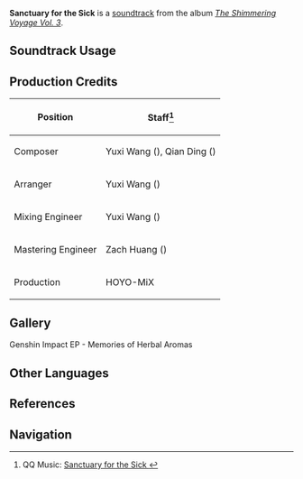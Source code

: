 {{Soundtrack Infobox
|image          = The Shimmering Voyage Vol 3.png
|album          = The Shimmering Voyage Vol. 3
|disc           = 1
|number         = 27
|featured       = 
|featured2      = 
|featured3      = 
|featured_disc  = 
|featured_disc2 = 
|featured_disc3 = 
|youtube_id     = J0ct9dRcdmo
|spotify_id     = 1dIGxUaLv83yOO7arGdaHt
|previous       = Sipping in the Soft Breeze
|next           = Tipsy Poetry
}}
'''Sanctuary for the Sick''' is a [[soundtrack]] from the album ''[[The Shimmering Voyage Vol. 3]]''.

==Soundtrack Usage==
{{Soundtrack Usage
|quest    = 
|location = Bubu Pharmacy//back room
|domain   = 
}}

==Production Credits==
{| class="wikitable"
! Position
! Staff<ref>QQ Music: [https://y.qq.com/n/ryqq/songDetail/002EzGtB2hjWHc Sanctuary for the Sick {{zh|杏林静憩}}]</ref>
|-
! Composer
| Yuxi Wang ({{zh|王予曦}}), Qian Ding ({{zh|丁谦}})
|-
! Arranger
| Yuxi Wang ({{zh|王予曦}})
|-
! Mixing Engineer
| Yuxi Wang ({{zh|王予曦}})
|-
! Mastering Engineer
| Zach Huang ({{zh|黄巍}})
|-
! Production
| HOYO-MiX
|}

==Gallery==
<gallery>
Genshin Impact EP - Memories of Herbal Aromas
</gallery>
<!--
==Trivia==
-->
==Other Languages==
{{Other Languages
|en      = Sanctuary for the Sick
|zhs     = 杏林静憩
|zhs_rm  = 
|zht     = 杏林靜憩
|zht_rm  = 
|zh_tl   = 
|ja      = 杏林に憇う
|ja_rm   = Kyourin ni Ikou
|ja_tl   = 
}}

==References==
{{Reflist}}

==Navigation==
{{Soundtrack Navbox|The Shimmering Voyage|3}}